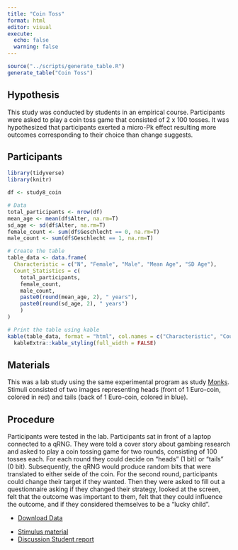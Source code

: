 ```yaml
---
title: "Coin Toss"
format: html
editor: visual
execute: 
  echo: false
  warning: false
---
```


```r
source("../scripts/generate_table.R")
generate_table("Coin Toss")
```

## Hypothesis

This study was conducted by students in an empirical course. Participants were asked to play a coin toss game that consisted of 2 x 100 tosses. It was hypothesized that participants exerted a micro-Pk effect resulting more outcomes corresponding to their choice than change suggests.

## Participants

```r
library(tidyverse)
library(knitr)

df <- study8_coin

# Data
total_participants <- nrow(df)
mean_age <- mean(df$Alter, na.rm=T)
sd_age <- sd(df$Alter, na.rm=T)
female_count <- sum(df$Geschlecht == 0, na.rm=T)
male_count <- sum(df$Geschlecht == 1, na.rm=T)

# Create the table
table_data <- data.frame(
  Characteristic = c("N", "Female", "Male", "Mean Age", "SD Age"),
  Count_Statistics = c(
    total_participants,
    female_count,
    male_count,
    paste0(round(mean_age, 2), " years"),
    paste0(round(sd_age, 2), " years")
    )
)

# Print the table using kable
kable(table_data, format = "html", col.names = c("Characteristic", "Count/Statistic")) %>%
  kableExtra::kable_styling(full_width = FALSE)

```

## Materials

This was a lab study using the same experimental program as study [Monks](monks.html). Stimuli consisted of two images representing heads (front of 1 Euro-coin, colored in red) and tails (back of 1 Euro-coin, colored in blue).

## Procedure

Participants were tested in the lab. Participants sat in front of a laptop connected to a qRNG. They were told a cover story about gambing research and asked to play a coin tossing game for two rounds, consisting of 100 tosses each. For each round they could decide on "heads" (1 bit) or "tails" (0 bit). Subsequently, the qRNG would produce random bits that were translated to either seide of the coin. For the second round, participants could change their target if they wanted. Then they were asked to fill out a questionnaire asking if they changed their strategy, looked at the screen, felt that the outcome was important to them, felt that they could influence the outcome, and if they considered themselves to be a "lucky child".

::: {.callout-tip title="Data" collapse="false"}
-   [Download Data](../data/cointoss/cointoss.csv)
:::

::: {.callout-note title="Resources" collapse="false"}
-   [Stimulus material](../data/cointoss/stimuli.zip)
-   [Discussion Student report](../data/cointoss/Diskussion.pdf)
:::
